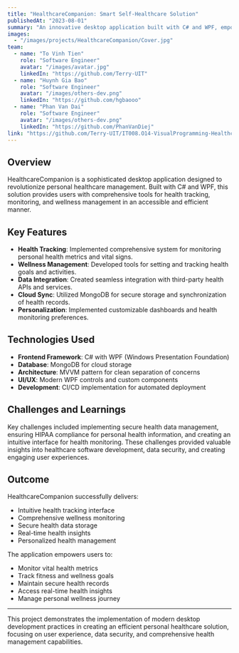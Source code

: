 ```yaml
---
title: "HealthcareCompanion: Smart Self-Healthcare Solution"
publishedAt: "2023-08-01"
summary: "An innovative desktop application built with C# and WPF, empowering users to manage their personal health through intuitive tracking and monitoring tools."
images:
  - "/images/projects/HealthcareCompanion/Cover.jpg"
team:
  - name: "To Vinh Tien"
    role: "Software Engineer"
    avatar: "/images/avatar.jpg"
    linkedIn: "https://github.com/Terry-UIT"
  - name: "Huynh Gia Bao"
    role: "Software Engineer"
    avatar: "/images/others-dev.png"
    linkedIn: "https://github.com/hgbaooo"
  - name: "Phan Van Dai"
    role: "Software Engineer"
    avatar: "/images/others-dev.png"
    linkedIn: "https://github.com/PhanVanDiej"
link: "https://github.com/Terry-UIT/IT008.O14-VisualProgramming-HealthcareCompanion/"
---
```


## Overview

HealthcareCompanion is a sophisticated desktop application designed to revolutionize personal healthcare management. Built with C# and WPF, this solution provides users with comprehensive tools for health tracking, monitoring, and wellness management in an accessible and efficient manner.

## Key Features

- **Health Tracking**: Implemented comprehensive system for monitoring personal health metrics and vital signs.
- **Wellness Management**: Developed tools for setting and tracking health goals and activities.
- **Data Integration**: Created seamless integration with third-party health APIs and services.
- **Cloud Sync**: Utilized MongoDB for secure storage and synchronization of health records.
- **Personalization**: Implemented customizable dashboards and health monitoring preferences.

## Technologies Used

- **Frontend Framework**: C# with WPF (Windows Presentation Foundation)
- **Database**: MongoDB for cloud storage
- **Architecture**: MVVM pattern for clean separation of concerns
- **UI/UX**: Modern WPF controls and custom components
- **Development**: CI/CD implementation for automated deployment

## Challenges and Learnings

Key challenges included implementing secure health data management, ensuring HIPAA compliance for personal health information, and creating an intuitive interface for health monitoring. These challenges provided valuable insights into healthcare software development, data security, and creating engaging user experiences.

## Outcome

HealthcareCompanion successfully delivers:

- Intuitive health tracking interface
- Comprehensive wellness monitoring
- Secure health data storage
- Real-time health insights
- Personalized health management

The application empowers users to:
- Monitor vital health metrics
- Track fitness and wellness goals
- Maintain secure health records
- Access real-time health insights
- Manage personal wellness journey

---

This project demonstrates the implementation of modern desktop development practices in creating an efficient personal healthcare solution, focusing on user experience, data security, and comprehensive health management capabilities. 